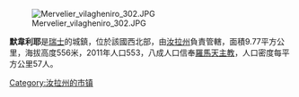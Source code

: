 [[Image:Mervelier_vilagheniro_302.JPG|right]]

'''默韋利耶'''是[[瑞士|瑞士]]的城鎮，位於該國西北部，由[[汝拉州|汝拉州]]負責管轄，面積9.77平方公里，海拔高度556米，2011年人口553，八成人口信奉[[羅馬天主教|羅馬天主教]]，人口密度每平方公里57人。

{{Switzerland-geo-stub}}
[[Category:汝拉州的市镇|Category:汝拉州的市镇]]